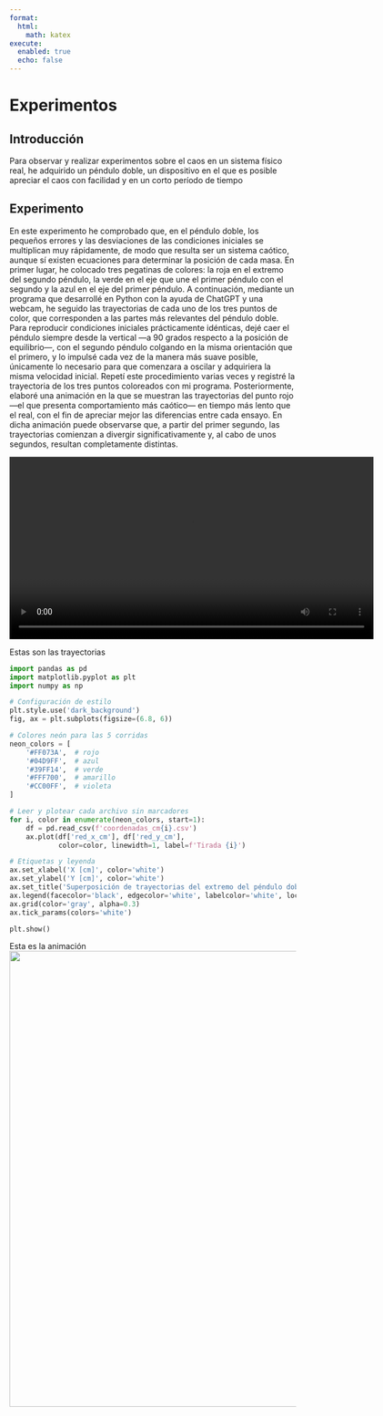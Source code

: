 ```yaml
---
format:
  html:
    math: katex
execute:
  enabled: true
  echo: false
---
```


# Experimentos 

## Introducción
Para observar y realizar experimentos sobre el caos en un sistema físico real, he adquirido un péndulo doble, un dispositivo en el que es posible apreciar el caos con facilidad y en un corto período de tiempo

## Experimento
En este experimento he comprobado que, en el péndulo doble, los pequeños errores y las desviaciones de las condiciones iniciales se multiplican muy rápidamente, de modo que resulta ser un sistema caótico, aunque sí existen ecuaciones para determinar la posición de cada masa. En primer lugar, he colocado tres pegatinas de colores: la roja en el extremo del segundo péndulo, la verde en el eje que une el primer péndulo con el segundo y la azul en el eje del primer péndulo.
A continuación, mediante un programa que desarrollé en Python con la ayuda de ChatGPT y una webcam, he seguido las trayectorias de cada uno de los tres puntos de color, que corresponden a las partes más relevantes del péndulo doble. Para reproducir condiciones iniciales prácticamente idénticas, dejé caer el péndulo siempre desde la vertical —a 90 grados respecto a la posición de equilibrio—, con el segundo péndulo colgando en la misma orientación que el primero, y lo impulsé cada vez de la manera más suave posible, únicamente lo necesario para que comenzara a oscilar y adquiriera la misma velocidad inicial.
Repetí este procedimiento varias veces y registré la trayectoria de los tres puntos coloreados con mi programa. Posteriormente, elaboré una animación en la que se muestran las trayectorias del punto rojo —el que presenta comportamiento más caótico— en tiempo más lento que el real, con el fin de apreciar mejor las diferencias entre cada ensayo. En dicha animación puede observarse que, a partir del primer segundo, las trayectorias comienzan a divergir significativamente y, al cabo de unos segundos, resultan completamente distintas.

<video width="640" controls>
  <source src="PendulodobleVivo.mp4" type="video/mp4">
</video>

Estas son las trayectorias
```python
import pandas as pd
import matplotlib.pyplot as plt
import numpy as np

# Configuración de estilo
plt.style.use('dark_background')
fig, ax = plt.subplots(figsize=(6.8, 6))

# Colores neón para las 5 corridas
neon_colors = [
    '#FF073A',  # rojo
    '#04D9FF',  # azul
    '#39FF14',  # verde
    '#FFF700',  # amarillo
    '#CC00FF',  # violeta
]

# Leer y plotear cada archivo sin marcadores
for i, color in enumerate(neon_colors, start=1):
    df = pd.read_csv(f'coordenadas_cm{i}.csv')
    ax.plot(df['red_x_cm'], df['red_y_cm'],
            color=color, linewidth=1, label=f'Tirada {i}')

# Etiquetas y leyenda
ax.set_xlabel('X [cm]', color='white')
ax.set_ylabel('Y [cm]', color='white')
ax.set_title('Superposición de trayectorias del extremo del péndulo doble', color='white')
ax.legend(facecolor='black', edgecolor='white', labelcolor='white', loc='upper right')
ax.grid(color='gray', alpha=0.3)
ax.tick_params(colors='white')

plt.show()


```
Esta es la animación
![](trayectorias.gif){width="800px"}